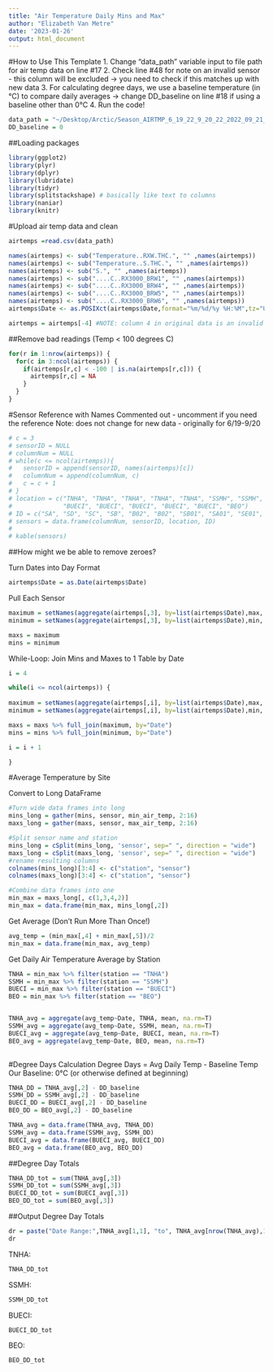 ```yaml
---
title: "Air Temperature Daily Mins and Max"
author: "Elizabeth Van Metre"
date: '2023-01-26'
output: html_document
---
```


#How to Use This Template
1. Change "data_path" variable input to file path for air temp data on line #17
2. Check line #48 for note on an invalid sensor - this column will be excluded
-> you need to check if this matches up with new data
3. For calculating degree days, we use a baseline temperature (in °C) to compare daily averages
-> change DD_baseline on line #18 if using a baseline other than 0°C
4. Run the code!

```r
data_path = "~/Desktop/Arctic/Season_AIRTMP_6_19_22_9_20_22_2022_09_21_16_21_48_UTC_1.csv"
DD_baseline = 0
```


##Loading packages
```r
library(ggplot2)
library(plyr)
library(dplyr)
library(lubridate)
library(tidyr)
library(splitstackshape) # basically like text to columns
library(naniar)
library(knitr)
```


#Upload air temp data and clean
```r
airtemps =read.csv(data_path)

names(airtemps) <- sub("Temperature..RXW.THC.", "" ,names(airtemps))
names(airtemps) <- sub("Temperature..S.THC.", "" ,names(airtemps))
names(airtemps) <- sub("S.", "" ,names(airtemps))
names(airtemps) <- sub("....C..RX3000_BRW1", "" ,names(airtemps))
names(airtemps) <- sub("....C..RX3000_BRW4", "" ,names(airtemps))
names(airtemps) <- sub("....C..RX3000_BRW5", "" ,names(airtemps))
names(airtemps) <- sub("....C..RX3000_BRW6", "" ,names(airtemps))
airtemps$Date <- as.POSIXct(airtemps$Date,format="%m/%d/%y %H:%M",tz="UTC")

airtemps = airtemps[-4] #NOTE: column 4 in original data is an invalid Sensor - check for new data
```

##Remove bad readings (Temp < 100 degrees C)
```r
for(r in 1:nrow(airtemps)) {
  for(c in 3:ncol(airtemps)) {
    if(airtemps[r,c] < -100 | is.na(airtemps[r,c])) {
      airtemps[r,c] = NA
    }
  }
}
```


#Sensor Reference with Names
Commented out - uncomment if you need the reference
Note: does not change for new data - originally for 6/19-9/20 
```r

# c = 3
# sensorID = NULL
# columnNum = NULL
# while(c <= ncol(airtemps)){
#   sensorID = append(sensorID, names(airtemps)[c])
#   columnNum = append(columnNum, c)
#   c = c + 1
# }
# location = c("TNHA", "TNHA", "TNHA", "TNHA", "TNHA", "SSMH", "SSMH", "SSMH", "BUECI",
#              "BUECI", "BUECI", "BUECI", "BUECI", "BUECI", "BEO")
# ID = c("SA", "SD", "SC", "SB", "B02", "B02", "SB01", "SA01", "SE01", "SB01", "B02", "SD02", "SC01", "SA01", "B02")
# sensors = data.frame(columnNum, sensorID, location, ID)
# 
# kable(sensors)

```

##How might we be able to remove zeroes?

Turn Dates into Day Format
```r
airtemps$Date = as.Date(airtemps$Date)
```

Pull Each Sensor
```r

maximum = setNames(aggregate(airtemps[,3], by=list(airtemps$Date),max, na.rm=T), c("Date", paste(sensors[1, 3],           sensors[1,4])))
minimum = setNames(aggregate(airtemps[,3], by=list(airtemps$Date),min, na.rm=T), c("Date", paste(sensors[1, 3],           sensors[1,4])))

maxs = maximum
mins = minimum


```

While-Loop: Join Mins and Maxes to 1 Table by Date
```r
i = 4

while(i <= ncol(airtemps)) {
  
maximum = setNames(aggregate(airtemps[,i], by=list(airtemps$Date),max, na.rm=T), c("Date", paste(sensors[i-1, 3],           sensors[i-1,4])))
minimum = setNames(aggregate(airtemps[,i], by=list(airtemps$Date),min, na.rm=T), c("Date", paste(sensors[i-1, 3],           sensors[i-1,4])))

maxs = maxs %>% full_join(maximum, by="Date")
mins = mins %>% full_join(minimum, by="Date")

i = i + 1

}
```

#Average Temperature by Site

Convert to Long DataFrame
```r

#Turn wide data frames into long
mins_long = gather(mins, sensor, min_air_temp, 2:16)
maxs_long = gather(maxs, sensor, max_air_temp, 2:16)

#Split sensor name and station
mins_long = cSplit(mins_long, 'sensor', sep=" ", direction = "wide")
maxs_long = cSplit(maxs_long, 'sensor', sep=" ", direction = "wide")
#rename resulting columns
colnames(mins_long)[3:4] <- c("station", "sensor")
colnames(maxs_long)[3:4] <- c("station", "sensor")

#Combine data frames into one
min_max = maxs_long[, c(1,3,4,2)]
min_max = data.frame(min_max, mins_long[,2])

```

Get Average (Don't Run More Than Once!)
```r

avg_temp = (min_max[,4] + min_max[,5])/2
min_max = data.frame(min_max, avg_temp)

```

Get Daily Air Temperature Average by Station
```r

TNHA = min_max %>% filter(station == "TNHA")
SSMH = min_max %>% filter(station == "SSMH")
BUECI = min_max %>% filter(station == "BUECI")
BEO = min_max %>% filter(station == "BEO")


TNHA_avg = aggregate(avg_temp~Date, TNHA, mean, na.rm=T)
SSMH_avg = aggregate(avg_temp~Date, SSMH, mean, na.rm=T)
BUECI_avg = aggregate(avg_temp~Date, BUECI, mean, na.rm=T)
BEO_avg = aggregate(avg_temp~Date, BEO, mean, na.rm=T)
  
```

#Degree Days Calculation
Degree Days = Avg Daily Temp - Baseline Temp
Our Baseline: 0°C (or otherwise defined at beginning)
```r
TNHA_DD = TNHA_avg[,2] - DD_baseline
SSMH_DD = SSMH_avg[,2] - DD_baseline
BUECI_DD = BUECI_avg[,2] - DD_baseline
BEO_DD = BEO_avg[,2] - DD_baseline

TNHA_avg = data.frame(TNHA_avg, TNHA_DD)
SSMH_avg = data.frame(SSMH_avg, SSMH_DD)
BUECI_avg = data.frame(BUECI_avg, BUECI_DD)
BEO_avg = data.frame(BEO_avg, BEO_DD)
```

##Degree Day Totals
```r
TNHA_DD_tot = sum(TNHA_avg[,3])
SSMH_DD_tot = sum(SSMH_avg[,3])
BUECI_DD_tot = sum(BUECI_avg[,3])
BEO_DD_tot = sum(BEO_avg[,3])
```

##Output Degree Day Totals
```r
dr = paste("Date Range:",TNHA_avg[1,1], "to", TNHA_avg[nrow(TNHA_avg),1])
dr
```

TNHA:
```r
TNHA_DD_tot
```

SSMH:
```r
SSMH_DD_tot
```

BUECI:
```r
BUECI_DD_tot
```

BEO:
```r
BEO_DD_tot
```

